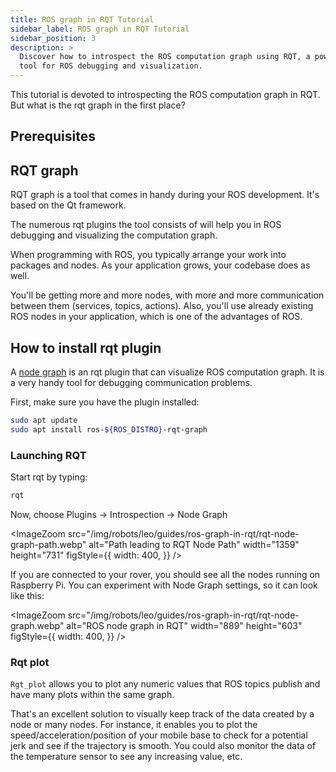 ```yaml
---
title: ROS graph in RQT Tutorial
sidebar_label: ROS graph in RQT Tutorial
sidebar_position: 3
description: >
  Discover how to introspect the ROS computation graph using RQT, a powerful
  tool for ROS debugging and visualization.
---
```


This tutorial is devoted to introspecting the ROS computation graph in RQT. But
what is the rqt graph in the first place?

## Prerequisites

<LinkButton to="ros-development" title="ROS development" />

## RQT graph

RQT graph is a tool that comes in handy during your ROS development. It's based
on the Qt framework.

The numerous rqt plugins the tool consists of will help you in ROS debugging and
visualizing the computation graph.

When programming with ROS, you typically arrange your work into packages and
nodes. As your application grows, your codebase does as well.

You'll be getting more and more nodes, with more and more communication between
them (services, topics, actions). Also, you'll use already existing ROS nodes in
your application, which is one of the advantages of ROS.

## How to install rqt plugin

A [node graph](http://wiki.ros.org/rqt_graph) is an rqt plugin that can
visualize ROS computation graph. It is a very handy tool for debugging
communication problems.

First, make sure you have the plugin installed:

```bash
sudo apt update
sudo apt install ros-${ROS_DISTRO}-rqt-graph
```

### Launching RQT

Start rqt by typing:

```bash
rqt
```

Now, choose Plugins -> Introspection -> Node Graph

<ImageZoom
  src="/img/robots/leo/guides/ros-graph-in-rqt/rqt-node-graph-path.webp"
  alt="Path leading to RQT Node Path"
  width="1359"
  height="731"
  figStyle={{
    width: 400,
  }}
/>

If you are connected to your rover, you should see all the nodes running on
Raspberry Pi. You can experiment with Node Graph settings, so it can look like
this:

<ImageZoom
  src="/img/robots/leo/guides/ros-graph-in-rqt/rqt-node-graph.webp"
  alt="ROS node graph in RQT"
  width="889"
  height="603"
  figStyle={{
    width: 400,
  }}
/>

### Rqt plot

`Rgt_plot` allows you to plot any numeric values that ROS topics publish and
have many plots within the same graph.

That's an excellent solution to visually keep track of the data created by a
node or many nodes. For instance, it enables you to plot the
speed/acceleration/position of your mobile base to check for a potential jerk
and see if the trajectory is smooth. You could also monitor the data of the
temperature sensor to see any increasing value, etc.
